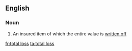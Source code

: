 ==English==
===Noun===
{{en-noun|sg=[[total]] [[loss]]|es}}

# {{accounting}} An insured item of which the entire value is [[write off|written off]]

[[fr:total loss]]
[[ta:total loss]]